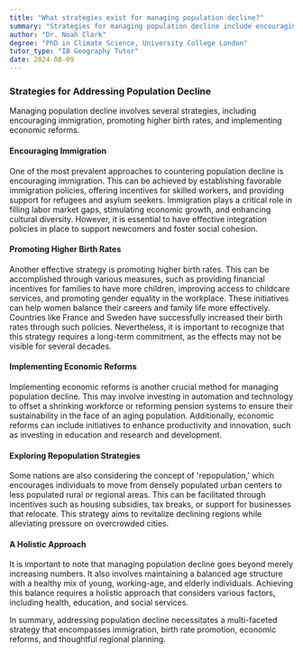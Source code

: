 ```yaml
---
title: "What strategies exist for managing population decline?"
summary: "Strategies for managing population decline include encouraging immigration, promoting higher birth rates, and implementing economic reforms."
author: "Dr. Noah Clark"
degree: "PhD in Climate Science, University College London"
tutor_type: "IB Geography Tutor"
date: 2024-08-09
---
```


### Strategies for Addressing Population Decline

Managing population decline involves several strategies, including encouraging immigration, promoting higher birth rates, and implementing economic reforms.

#### Encouraging Immigration

One of the most prevalent approaches to countering population decline is encouraging immigration. This can be achieved by establishing favorable immigration policies, offering incentives for skilled workers, and providing support for refugees and asylum seekers. Immigration plays a critical role in filling labor market gaps, stimulating economic growth, and enhancing cultural diversity. However, it is essential to have effective integration policies in place to support newcomers and foster social cohesion.

#### Promoting Higher Birth Rates

Another effective strategy is promoting higher birth rates. This can be accomplished through various measures, such as providing financial incentives for families to have more children, improving access to childcare services, and promoting gender equality in the workplace. These initiatives can help women balance their careers and family life more effectively. Countries like France and Sweden have successfully increased their birth rates through such policies. Nevertheless, it is important to recognize that this strategy requires a long-term commitment, as the effects may not be visible for several decades.

#### Implementing Economic Reforms

Implementing economic reforms is another crucial method for managing population decline. This may involve investing in automation and technology to offset a shrinking workforce or reforming pension systems to ensure their sustainability in the face of an aging population. Additionally, economic reforms can include initiatives to enhance productivity and innovation, such as investing in education and research and development.

#### Exploring Repopulation Strategies

Some nations are also considering the concept of 'repopulation,' which encourages individuals to move from densely populated urban centers to less populated rural or regional areas. This can be facilitated through incentives such as housing subsidies, tax breaks, or support for businesses that relocate. This strategy aims to revitalize declining regions while alleviating pressure on overcrowded cities.

#### A Holistic Approach

It is important to note that managing population decline goes beyond merely increasing numbers. It also involves maintaining a balanced age structure with a healthy mix of young, working-age, and elderly individuals. Achieving this balance requires a holistic approach that considers various factors, including health, education, and social services. 

In summary, addressing population decline necessitates a multi-faceted strategy that encompasses immigration, birth rate promotion, economic reforms, and thoughtful regional planning.
    